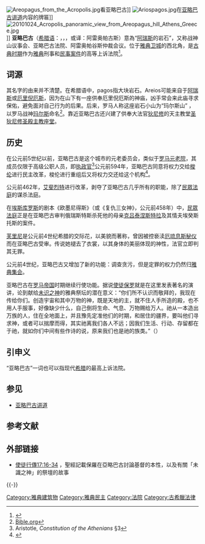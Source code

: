 [[Image:Areopagus_from_the_Acropolis.jpg|thumb]]看亚略巴古]]
[[File:Ariospagos.jpg|thumb]]在[[亚略巴古讲道|亚略巴古讲道]]内容的牌匾]]
[[Image:20101024_Acropolis_panoramic_view_from_Areopagus_hill_Athens_Greece.jpg|thumb]]]]
'''亚略巴古'''（[[希腊语|希腊语]]：{{Polytonic|Άρειος Πάγος}}，{{Lang-la|Areios Pagos}}，{{Lang-en|Areopagus}}，或译：阿雷奥帕古斯）意為“[[阿瑞斯|阿瑞斯]]的岩石”，又称战神山议事会、亚略巴古法院、阿雷奥帕谷斯仲裁会议。位于[[雅典卫城|雅典卫城]]的西北角，是[[古典时期|古典时期]]作为[[雅典|雅典]]刑事和[[民事案件|民事案件]]的高等上诉法院<ref>{{cite web |url=http://www.covenantseminary.edu/worldwide/en/CC310/CC310_T_21.html |title=存档副本 |accessdate=2011-01-05 |deadurl=yes |archiveurl=https://web.archive.org/web/20071014225303/http://covenantseminary.edu/worldwide/en/CC310/CC310_T_21.html |archivedate=2007-10-14 }}</ref>。

{{fact|据称[[阿瑞斯|阿瑞斯]]因为杀死[[波塞冬|波塞冬]]的儿子[[哈利罗提奥斯|哈利罗提奥斯]]（Alirrothios），就是在此接受希腊众神的审判（[[原因论|原因论]]神话的典型例子）。 }}

==词源==
其名字的由来并不清楚。在希腊语中，pagos指大块岩石。Areios可能来自于[[阿瑞斯|阿瑞斯]]或[[厄里倪厄斯|厄里倪厄斯]]，因为在山下有一座供奉厄里倪厄斯的神庙，凶手常会来此庙寻求保佑，避免面对自己行为的后果。后来，罗马人称这座岩石小山为“玛尔斯山” ，以罗马战神[[玛尔斯|玛尔斯]]命名<ref>[http://net.bible.org/dictionary.php?word=AREOPAGUS Bible.org]{{dead link|date=2017年11月 |bot=InternetArchiveBot |fix-attempted=yes }}</ref>。靠近亚略巴古还兴建了供奉大法官[[亞略巴古的丟尼修|狄尼修]]的天主教堂[[圣狄尼修圣殿主教座堂_(雅典)|圣狄尼修圣殿主教座堂]]。

==历史==
在公元前5世纪以前，亚略巴古是这个城市的元老委员会，类似于[[罗马元老院|罗马元老院]]，其成员仅限于高级公职人员，即[[执政官|执政官]]<ref>Aristotle, ''Constitution of the Athenians'' §3</ref>公元前594年，亚略巴古同意将权力交给[[梭伦|梭伦]]进行民主改革，梭伦进行重组后又将权力交还给这个机构<ref>{{Cite web |url=http://wsu.edu/~dee/GREECE/ATHENS.HTM |title=Ancient Greece:Athens |accessdate=2011-01-05 |archive-date=2010-12-03 |archive-url=https://web.archive.org/web/20101203213131/http://wsu.edu/~dee/GREECE/ATHENS.HTM |dead-url=yes }}</ref>。

公元前462年，[[艾斐烈特|艾斐烈特]]进行改革，剥夺了亚略巴古几乎所有的职能，除了[[民眾法庭|民眾法庭]]的谋杀法庭。

在[[埃斯库罗斯|埃斯库罗斯]]的剧本《欧墨尼得斯》（或《复仇三女神》，公元前458年）中，[[民眾法庭|民眾法庭]]正是在亚略巴古审判俄瑞斯特斯杀死他的母亲[[克吕泰涅斯特拉|克吕泰涅斯特拉]]及其情夫埃癸斯托斯的案件。 

[[芙里尼|芙里尼]]是公元前4世纪希腊的交际花，以美貌而著称，曾因被控亵渎[[厄琉息斯秘仪|厄琉息斯秘仪]]而在亚略巴古受审。传说她褪去了衣裳，以其身体的美丽体现的神性，法官立即判其无罪。

公元前4世纪，亚略巴古又增加了新的功能：调查贪污，但是定罪的权力仍然归[[雅典集会|雅典集会]]。

亚略巴古在[[罗马帝国|罗马帝国]]时期继续行使功能。据说[[使徒保罗|使徒保罗]]就是在这里发表著名的演讲，论到献给[[未识之神|未识之神]]的雅典祭坛的潜在意义：“你们所不认识而敬拜的，我现在传给你们。创造宇宙和其中万物的神，既是天地的主，就不住人手所造的殿，也不用人手服事，好像缺少什么，自己倒将生命、气息、万物赐给万人。祂从一本造出万族的人，住在全地面上，并且豫先定准他们的时期，和居住的疆界，要叫他们寻求神，或者可以揣摩而得，其实祂离我们各人不远；因我们生活、行动、存留都在于祂，就如你们中间有些作诗的说，原来我们也是祂的族类。”（{{bibleverse||使徒行传|17:23-28||}}）

==引申义==
“亚略巴古”一词也可以指现代[[希腊|希腊]]的最高上诉法院。

{{wide image| Athens_from_areios_pagos_march_31_2009.jpg |900px|从亚略巴古山看[[雅典|雅典]]市容（夜景）}}
{{wide image| 20101024_Panoramic_Image_of_Athens_from_Areopagus_hill_Greece.jpg|900px|从亚略巴古山看[[雅典|雅典]]市容（日景）}}

== 参见 ==
{{Portal box|希腊|政治|建筑}}
* [[亚略巴古讲道|亚略巴古讲道]]

== 参考文献 ==
{{Reflist|30em}}

== 外部链接 ==
{{Commons category|Aeropagos}}
* [http://www.biblegateway.com/passage/?search=acts%2017:16-34&version=31 使徒行傳17:16-34] {{Wayback|url=http://www.biblegateway.com/passage/?search=acts%2017:16-34&version=31 |date=20080603050810 }}，聖經記載保羅在亞略巴古討論基督的本性，以及有關「未識之神」的祭壇的故事

{{-}}
{{雅典地标}}

{{coord|37|58|20|N|23|43|25|E|display=title|region:GR_type:landmark_source:dewiki}}

[[Category:雅典建筑物|Category:雅典建筑物]]
[[Category:雅典民主|Category:雅典民主]]
[[Category:法院|Category:法院]]
[[Category:古希臘法律|Category:古希臘法律]]